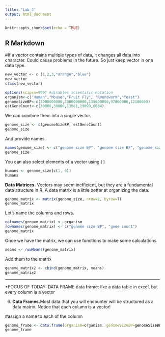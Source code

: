 ```yaml
---
title: "Lab 3"
output: html_document
---
```


```r
knitr::opts_chunk$set(echo = TRUE)
```

## R Markdown


#If a vector contains multiple types of data, it changes all data into character. Could cause problems in the future. So just keep vector in one data type.
```r
new_vector <- c (1,2,3,"orange","blue")
new_vector
class(new_vector)
```

```r
options(scipen=999) #disables scientific notation
organism<-c("Human","Mouse","Fruit Fly", "Roundworm","Yeast")
genomeSizeBP<-c(3000000000,3000000000,135600000,97000000,12100000)
estGeneCount<-c(30000,30000,13061,19099,6034)
```

We can combine them into a single vector.
```r
genome_size <- c(genomeSizeBP, estGeneCount)
genome_size
```

And provide names.
```r
names(genome_size) <- c("genome size BP", "genome size BP", "genome size BP", "genome size BP", "genome size BP", "gene count", "gene count", "gene count", "gene count", "gene count")
genome_size
```

You can also select elements of a vector using `[]`
```r
humans <- genome_size[c(1, 6)]
humans
```

**Data Matrices.** Vectors may seem inefficient, but they are a fundamental data structure in R. A data matrix is a little better at organizing the data.
```r
genome_matrix <- matrix(genome_size, nrow=2, byrow=T)
genome_matrix
```

Let's name the columns and rows.
```r
colnames(genome_matrix) <- organism
rownames(genome_matrix) <- c("genome size BP", "gene count")
genome_matrix
```

Once we have the matrix, we can use functions to make some calculations.
```r
means <- rowMeans(genome_matrix)
```

Add them to the matrix
```r
genome_matrix2 <- cbind(genome_matrix, means)
genome_matrix2
```


-------------------------------
*FOCUS OF TODAY: DATA FRAME
data frame: like a data table in excel, but every column is a vector

6. **Data Frames.**Most data that you will encounter will be structured as a data matrix. Notice that each column is a vector!

#assign a name to each of the column
```r
genome_frame <- data.frame(organism=organism, genomeSizeBP=genomeSizeBP, estGeneCount=estGeneCount)
genome_frame
```

